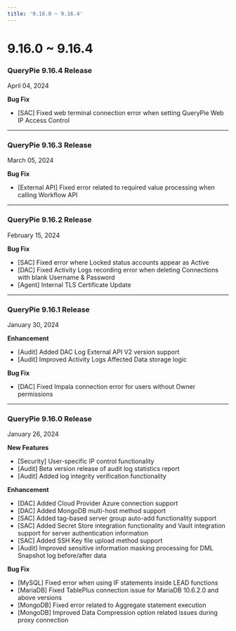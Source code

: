 ```yaml
---
title: '9.16.0 ~ 9.16.4'
---
```


# 9.16.0 ~ 9.16.4

### QueryPie 9.16.4 Release

April 04, 2024


**Bug Fix**

* [SAC] Fixed web terminal connection error when setting QueryPie Web IP Access Control
---

### QueryPie 9.16.3 Release

March 05, 2024


**Bug Fix**

* [External API] Fixed error related to required value processing when calling Workflow API
---

### QueryPie 9.16.2 Release

February 15, 2024


**Bug Fix**

* [SAC] Fixed error where Locked status accounts appear as Active
* [DAC] Fixed Activity Logs recording error when deleting Connections with blank Username & Password
* [Agent] Internal TLS Certificate Update


---

### QueryPie 9.16.1 Release

January 30, 2024


**Enhancement**

* [Audit] Added DAC Log External API V2 version support
* [Audit] Improved Activity Logs Affected Data storage logic


**Bug Fix**

* [DAC] Fixed Impala connection error for users without Owner permissions


---

### QueryPie 9.16.0 Release

January 26, 2024


**New Features**

* [Security] User-specific IP control functionality
* [Audit] Beta version release of audit log statistics report
* [Audit] Added log integrity verification functionality


**Enhancement**

* [DAC] Added Cloud Provider Azure connection support
* [DAC] Added MongoDB multi-host method support
* [SAC] Added tag-based server group auto-add functionality support
* [SAC] Added Secret Store integration functionality and Vault integration support for server authentication information
* [SAC] Added SSH Key file upload method support
* [Audit] Improved sensitive information masking processing for DML Snapshot log before/after data


**Bug Fix**

* [MySQL] Fixed error when using IF statements inside LEAD functions
* [MariaDB] Fixed TablePlus connection issue for MariaDB 10.6.2.0 and above versions
* [MongoDB] Fixed error related to Aggregate statement execution
* [MongoDB] Improved Data Compression option related issues during proxy connection
